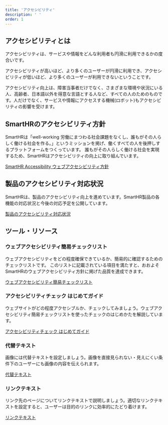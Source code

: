 ```yaml
---
title: 'アクセシビリティ'
description: ' '
order: 1
---
```


## アクセシビリティとは

アクセシビリティは、サービスや情報をどんな利用者も円滑に利用できるかの度合いです。

アクセシビリティが高いほど、より多くのユーザーが円滑に利用でき、アクセシビリティが低いほど、より多くのユーザーが利用できないということです。

アクセシビリティ向上は、障害当事者だけでなく、さまざまな環境や状況にいる人、高齢者、日本語以外を得意な言語とする人など、すべての人のためのものです。人だけでなく、サービスや情報にアクセスする機械(ロボット)もアクセシビリティの影響を受けます。

## SmartHRのアクセシビリティ方針


SmartHRは「well-working 労働にまつわる社会課題をなくし、誰もがその人らしく働ける社会を作る。」というミッションを掲げ、働くすべての人を後押しするプラットフォームをつくっています。
誰もがその人らしく働ける社会を実現するため、SmartHRはアクセシビリティの向上に取り組んでいます。

[SmartHR Accessibility ウェブアクセシビリティ方針](__TBD__公開予定のアクセシビリティサイトにリンク)

## 製品のアクセシビリティ対応状況
SmartHRは、製品のアクセシビリティ向上を進めています。SmartHR製品の各機能の対応状況と今後の対応予定を公開しています。

[製品のアクセシビリティ対応状況](./status/)

## ツール・リソース

### ウェブアクセシビリティ簡易チェックリスト
ウェブアクセシビリティをどの程度確保できているか、簡易的に確認するためのチェックリストです。
このリストに記載されている項目を満たすと、おおよそSmartHRのウェブアクセシビリティ方針に掲げた品質を達成できます。

[ウェブアクセシビリティ簡易チェックリスト](/accessibility/check-list/)

### アクセシビリティチェック はじめてガイド
ウェブサイトがどの程度アクセシブルか、チェックしてみましょう。ウェブアクセシビリティ簡易チェックリストを使ったチェックのはじめかたを解説しています。

[アクセシビリティチェック はじめてガイド](/accessibility/testing/)

### 代替テキスト
画像には代替テキストを設定しましょう。画像を直接見られない・見えにくい条件下のユーザーにも画像の内容を伝えられます。

[代替テキスト](/accessibility/alternative-text/)

### リンクテキスト
リンク先のページについてリンクテキストで説明しましょう。適切なリンクテキストを設定すると、ユーザーは目的のリンクに効率的にたどり着けます。

[リンクテキスト](/accessibility/link-text)


